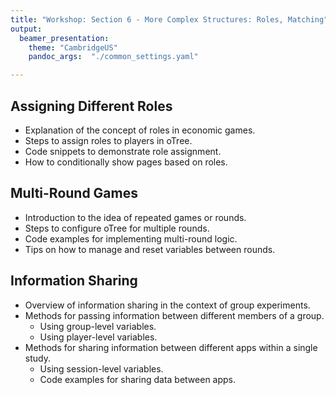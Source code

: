 ```yaml
---
title: "Workshop: Section 6 - More Complex Structures: Roles, Matching"
output: 
  beamer_presentation:
    theme: "CambridgeUS"
    pandoc_args:  "./common_settings.yaml"

---
```


## Assigning Different Roles

- Explanation of the concept of roles in economic games.
- Steps to assign roles to players in oTree.
- Code snippets to demonstrate role assignment.
- How to conditionally show pages based on roles.

## Multi-Round Games

- Introduction to the idea of repeated games or rounds.
- Steps to configure oTree for multiple rounds.
- Code examples for implementing multi-round logic.
- Tips on how to manage and reset variables between rounds.

## Information Sharing

- Overview of information sharing in the context of group experiments.
- Methods for passing information between different members of a group.
    - Using group-level variables.
    - Using player-level variables.
- Methods for sharing information between different apps within a single study.
    - Using session-level variables.
    - Code examples for sharing data between apps.

